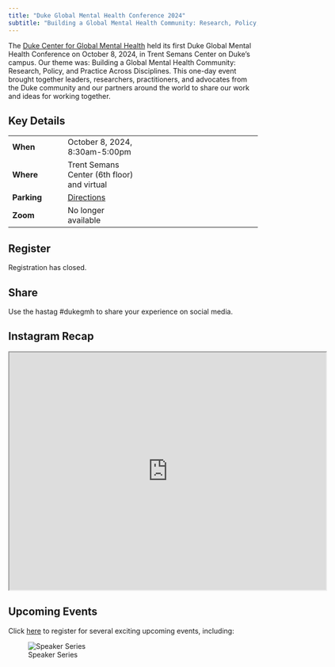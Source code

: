 ```yaml
---
title: "Duke Global Mental Health Conference 2024"
subtitle: "Building a Global Mental Health Community: Research, Policy, and Practice Across Disciplines"
---
```


The [Duke Center for Global Mental Health](https://globalhealth.duke.edu/center-global-mental-health) held its first Duke Global Mental Health Conference on October 8, 2024, in Trent Semans Center on Duke's campus. Our theme was: Building a Global Mental Health Community: Research, Policy, and Practice Across Disciplines. This one-day event brought together leaders, researchers, practitioners, and advocates from the Duke community and our partners around the world to share our work and ideas for working together.

## Key Details

|             |                                                                                                                 |     |
|----------------|----------------------|----------------------------------|
| **When**    | October 8, 2024, 8:30am-5:00pm                                                                                  |     |
| **Where**   | Trent Semans Center (6th floor) and virtual                                                                     |     |
| **Parking** | [Directions](https://globalhealth.duke.edu/sites/default/files/event-attachments/directions-trent_semans_1.pdf) |     |
| **Zoom**    | No longer available                                                                                                |     |

## Register

Registration has closed.

## Share

Use the hastag #dukegmh to share your experience on social media.

## Instagram Recap

<iframe src="https://drive.google.com/file/d/1bKJJueY9BWpOe_2wfj63HyEUUx_hJPYK/preview" width="640" height="480" allow="autoplay"></iframe>

## Upcoming Events

Click [here](https://duke.qualtrics.com/jfe/form/SV_5dQ6qk6lehpCpV4) to register for several exciting upcoming events, including:

![Speaker Series](upcoming.png)

